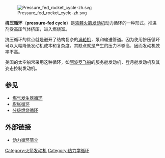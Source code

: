 [[File:Pressure_fed_rocket_cycle-zh.svg|thumb]]

'''挤压循环'''（'''pressure-fed cycle'''）是[[液體火箭发动机|液體火箭发动机]]动力循环的一种形式。推进剂受高压气体挤压，进入燃烧室。

挤压循环的优点就是避开了结构复杂的[[涡轮机|涡轮机]]，泵和输送管道。因为使用挤压循环可以大幅降低发动机成本和复杂度。其缺点就是产生的压力不够高，因而发动机效率不高。

美国的太空船常采用这种循环，如[[阿波罗飞船|阿波罗飞船]]的服务舱发动机，登月舱发动机及其姿态控制发动机。

==参见==
*[[燃气发生器循环|燃气发生器循环]]
*[[膨胀循环|膨胀循环]]
*[[分级燃烧循环|分级燃烧循环]]

==外部链接==
*[https://web.archive.org/web/20120414212704/http://www.aero.org/publications/crosslink/winter2004/03_sidebar3.html 动力循环简介]
{{航天器推进}}
[[Category:火箭发动机|Category:火箭发动机]]
[[Category:热力学循环|Category:热力学循环]]
